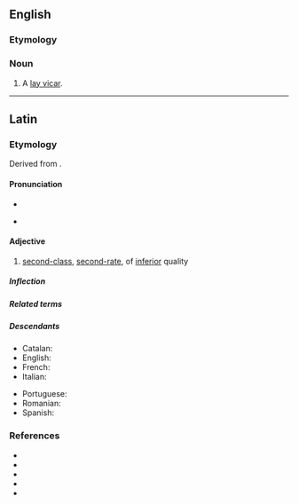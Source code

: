 ==English==

===Etymology===
{{bor|en|la|secundarius}}

===Noun===
{{en-noun|?}}

# A [[lay vicar]].

----

==Latin==

===Etymology===
Derived from {{suffix|la|secundus|t1=second|ārius|t2=adjective forming suffix}}.

====Pronunciation====
* {{la-IPA|secundārius}}
* {{a|Ecclesiastical}} {{IPA|/se.kunˈda.ri.us/|[se.kunˈdaː.ri̯us]|lang=la}}

====Adjective====
{{la-adj-1&2|secundārius|secundāria|secundārium}}

# [[second-class]], [[second-rate]], of [[inferior]] quality

=====Inflection=====
{{la-decl-1&2|secundāri}}

=====Related terms=====
{{rel3|la|secundānus|secundātus|secundō|secundum|secundus}}

=====Descendants=====
{{des-top}}
* Catalan: {{l|ca|secundari}}
* English: {{l|en|secondary}}
* French: {{l|fr|secondaire}}
* Italian: {{l|it|secondario}}
{{des-mid}}
* Portuguese: {{l|pt|secundário}}
* Romanian: {{l|ro|secundar}}
* Spanish: {{l|es|secundario}}
{{des-bottom}}

===References===
* {{R:L&S}}
* {{R:Elementary Lewis}}
* {{R:du Cange}}
* {{R:Gaffiot}}
* {{R:NLW}}